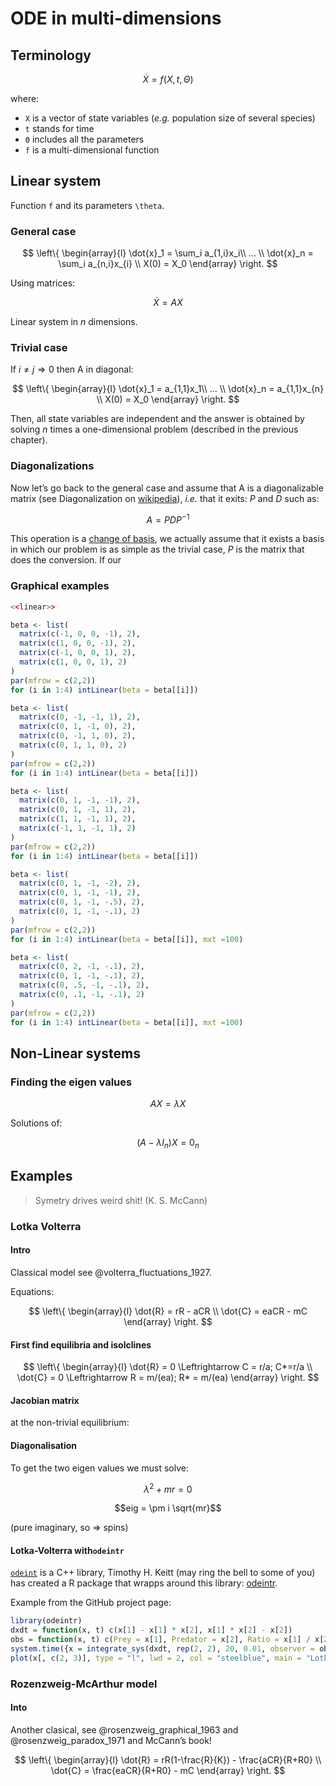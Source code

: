 # ODE in multi-dimensions

## Terminology

$$\dot{X} = f(X, t, \Theta)$$

where:

- `X` is a vector of state variables (*e.g.* population size of several species)
- `t` stands for time
- `Θ` includes all the parameters
- `f` is a multi-dimensional function



## Linear system

Function `f` and its parameters `\theta`.
<!-- degeneracy -->






### General case

$$
\left\{
\begin{array}{l}
  \dot{x}_1 = \sum_i a_{1,i}x_i\\
  ... \\
  \dot{x}_n = \sum_i a_{n,i}x_{i} \\
  X(0) = X_0
\end{array}
\right.
$$

Using matrices:

$$\dot{X} = AX$$

Linear system in $n$ dimensions.

### Trivial case

If $i \neq j \Rightarrow 0$ then A in diagonal:


$$
\left\{
\begin{array}{l}
  \dot{x}_1 = a_{1,1}x_1\\
  ... \\
  \dot{x}_n = a_{1,1}x_{n} \\
  X(0) = X_0
\end{array}
\right.
$$

Then, all state variables are independent and the answer is obtained by solving
$n$ times a one-dimensional problem (described in the previous chapter).



### Diagonalizations

Now let's go back to the general case and assume that A is a diagonalizable
matrix (see Diagonalization on [wikipedia](https://en.wikipedia.org/wiki/Diagonalizable_matrix#Diagonalization)),
*i.e.* that it exits: $P$ and $D$ such as:

$$A = PDP^{-1}$$

This operation is a [change of basis](https://en.wikipedia.org/wiki/Change_of_basis),
we actually assume that it exists a basis in which our problem is as simple as the trivial
case, $P$ is the matrix that does the conversion. If our


### Graphical examples

```r
<<linear>>
```

```r
beta <- list(
  matrix(c(-1, 0, 0, -1), 2),
  matrix(c(1, 0, 0, -1), 2),
  matrix(c(-1, 0, 0, 1), 2),
  matrix(c(1, 0, 0, 1), 2)
)
par(mfrow = c(2,2))
for (i in 1:4) intLinear(beta = beta[[i]])
```

```r
beta <- list(
  matrix(c(0, -1, -1, 1), 2),
  matrix(c(0, 1, -1, 0), 2),
  matrix(c(0, -1, 1, 0), 2),
  matrix(c(0, 1, 1, 0), 2)
)
par(mfrow = c(2,2))
for (i in 1:4) intLinear(beta = beta[[i]])
```

```r
beta <- list(
  matrix(c(0, 1, -1, -1), 2),
  matrix(c(0, 1, -1, 1), 2),
  matrix(c(1, 1, -1, 1), 2),
  matrix(c(-1, 1, -1, 1), 2)
)
par(mfrow = c(2,2))
for (i in 1:4) intLinear(beta = beta[[i]])
```

```r
beta <- list(
  matrix(c(0, 1, -1, -2), 2),
  matrix(c(0, 1, -1, -1), 2),
  matrix(c(0, 1, -1, -.5), 2),
  matrix(c(0, 1, -1, -.1), 2)
)
par(mfrow = c(2,2))
for (i in 1:4) intLinear(beta = beta[[i]], mxt =100)
```

```r
beta <- list(
  matrix(c(0, 2, -1, -.1), 2),
  matrix(c(0, 1, -1, -.1), 2),
  matrix(c(0, .5, -1, -.1), 2),
  matrix(c(0, .1, -1, -.1), 2)
)
par(mfrow = c(2,2))
for (i in 1:4) intLinear(beta = beta[[i]], mxt =100)
```



## Non-Linear systems


### Finding the eigen values

$$AX = \lambda X$$

Solutions of:

$$\left(A - \lambda I_n\right) X  = 0_n$$




## Examples

> Symetry drives weird shit! (K. S. McCann)


### Lotka Volterra

#### Intro

Classical model see @volterra_fluctuations_1927.

Equations:

$$
\left\{
\begin{array}{l}
  \dot{R} = rR - aCR \\
  \dot{C} = eaCR - mC
\end{array}
\right.
$$


#### First find equilibria and isolclines

$$
\left\{
\begin{array}{l}
  \dot{R} = 0 \Leftrightarrow C = r/a; C*=r/a \\
  \dot{C} = 0 \Leftrightarrow R = m/(ea); R* = m/(ea)
\end{array}
\right.
$$


#### Jacobian matrix

\begin{pmatrix}
r-aC* & -aR* \\
eaC* & eaR*-m
\end{pmatrix}

at the non-trivial equilibrium:

\begin{pmatrix}
0 & -aR* \\
eaC* & 0
\end{pmatrix}


#### Diagonalisation


\begin{pmatrix}
-\lambda & -aR* \\
eaC* & -\lambda
\end{pmatrix}

To get the two eigen values we must solve:

$$\lambda^2 + mr = 0$$


$$eig = \pm i \sqrt{mr}$$

(pure imaginary, so => spins)


#### Lotka-Volterra with`odeintr`

[`odeint`](http://headmyshoulder.github.io/odeint-v2/) is a C++ library, Timothy H. Keitt (may ring the bell to some of you)
has created a R package that wrapps around this library: [odeintr](https://github.com/thk686/odeintr).

Example from the GitHub project page:


```r
library(odeintr)
dxdt = function(x, t) c(x[1] - x[1] * x[2], x[1] * x[2] - x[2])
obs = function(x, t) c(Prey = x[1], Predator = x[2], Ratio = x[1] / x[2])
system.time({x = integrate_sys(dxdt, rep(2, 2), 20, 0.01, observer = obs)})
plot(x[, c(2, 3)], type = "l", lwd = 2, col = "steelblue", main = "Lotka-Volterra Phase Plot")
```



### Rozenzweig-McArthur model

#### Into

Another clasical, see @rosenzweig_graphical_1963 and @rosenzweig_paradox_1971
and McCann's book!

$$
\left\{
\begin{array}{l}
  \dot{R} = rR(1-\frac{R}{K}) - \frac{aCR}{R+R0} \\
  \dot{C} = \frac{eaCR}{R+R0} - mC
\end{array}
\right.
$$



<!-- 2Bedone
transcritical happens when one equilibrimu always there
Stable => unstabe
recepies for transcritical!


TC => unstable stable
Hopf Bofirctution =>  imaginary / cycle for ever
hop to K


Do the bifurcation diagramm K against Cmin Cmax -->
